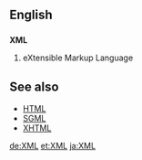 ==English==
==={{initialism}}===
{{wikipedia}}
'''XML'''

# eXtensible Markup Language

==See also==
*[[HTML]]
*[[SGML]]
*[[XHTML]]
[[de:XML]]
[[et:XML]]
[[ja:XML]]